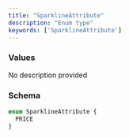 ```yaml
---
title: "SparklineAttribute"
description: "Enum type"
keywords: ['SparklineAttribute']
---
```


### Values

<ResponseField name="PRICE" type="enum">
  No description provided
</ResponseField>

### Schema


```graphql 
enum SparklineAttribute {
  PRICE
}
```
